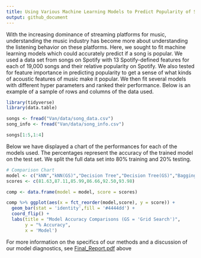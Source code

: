 ---
title: Using Various Machine Learning Models to Predict Popularity of Songs on Spotify
output: github_document
---

With the increasing dominance of streaming platforms
for music, understanding the music industry has become
more about understanding the listening behavior on these
platforms. Here, we sought to fit machine learning models
which could accurately predict if a song is popular. We used
a data set from songs on Spotify with 13 Spotify-defined features for each of 19,000 songs and their relative popularity
on Spotify. We also tested for feature importance in predicting popularity to get a sense of what kinds of acoustic features of music make it popular. We then fit
several models with different hyper parameters and ranked
their performance. Below is an example of a sample of rows and columns of the data used.

```{r, echo=FALSE,message = FALSE, warning = FALSE, results='hold'}
library(tidyverse)
library(data.table)

songs <- fread("Van/data/song_data.csv")
song_info <- fread("Van/data/song_info.csv")

songs[1:5,1:4]
```


Below we have displayed a chart of the performances for each of the models used. The percentages represent the accuracy of the trained model on the test set. We split the full data set into 80% training and 20% testing.

```{r, echo=FALSE,warning=FALSE, message= FALSE}
# Comparison Chart
model <- c("kNN","kNN(GS)","Decision Tree","Decision Tree(GS)","Bagging","Random Forest")
scores <- c(81.63,87.11,85.99,86.66,92.50,93.98)

comp <- data.frame(model = model, score = scores)

comp %>% ggplot(aes(x = fct_reorder(model,score), y = score)) + 
  geom_bar(stat = 'identity',fill = '#4444dd') +
  coord_flip() +
  labs(title = "Model Accuracy Comparisons (GS = 'Grid Search')",
       y = "% Accuracy",
       x = 'Model')
```



For more information on the specifics of our methods and a discussion of our model diagnostics, see
[Final_Report.pdf](Final_Report.pdf) above






